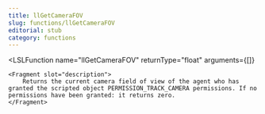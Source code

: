 ```yaml
---
title: llGetCameraFOV
slug: functions/llGetCameraFOV
editorial: stub
category: functions
---
```


<LSLFunction
	name="llGetCameraFOV"
	returnType="float"
	arguments={[]}
>
	<Fragment slot="description">
		Returns the current camera field of view of the agent who has granted the scripted object PERMISSION_TRACK_CAMERA permissions. If no permissions have been granted: it returns zero.
	</Fragment>
</LSLFunction>
